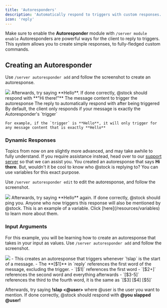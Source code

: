 ```yaml
---
title: 'Autoresponders'
description: 'Automatically respond to triggers with custom responses.'
icon: 'reply'
---
```


<Warning>Make sure to enable the **Autoresponder** module with `/server module enable`</Warning>
Autoresponders are powerful ways for the client to reply to triggers. This system allows you to create simple responses, to fully-fledged custom commands.

## Creating an Autoresponder
Use `/server autoresponder add` and follow the screenshot to create an autoresponse.
<Frame> <img src="/assets/images/autoresponder-add.png" /> </Frame>
Afterwards, try saying **Hello**. If done correctly, @stock should respond with **"Hi there!"**
<ResponseField name="trigger" type="string" required>The message content to trigger the autoresponse</ResponseField>
<ResponseField name="reply" type="string" required>The reply to automatically respond with after being triggered</ResponseField>
<ResponseField name="match" type="Exact | StartsWith | EndsWith | Includes" default="Exact">
	By default, the client only responds if your message is exactly the Autoresponder's `trigger`

	For example, if the `trigger` is **Hello**, it will only trigger for any message content that is exactly **Hello**
</ResponseField>

### Dynamic Responses
<Note>Topics from now on are slightly more advanced, and may take awhile to fully understand. If you require assistance instead, head over to our [support server](https://discord.gg/sock) so that we can assist you.</Note>
You created an autoresponse that says **Hi there**. But, wouldn't it be cool to know who @stock is replying to? You can use variables for this exact purpose.

Use `/server autoresponder edit` to edit the autoresponse, and follow the screenshot.
<Frame> <img src="/assets/images/autoresponder-edit.png" /> </Frame>
Afterwards, try saying **Hello** again. If done correctly, @stock should ping you. Anyone who now triggers this response will also be mentioned by @stock.
<Info>This is an example of a variable. Click [here](/resources/variables) to learn more about them.</Info>

### Input Arguments
For this example, you will be learning how to create an autoresponse that takes in your input as values.
Use `/server autoresponder add` and follow the screenshot.

<Frame> <img src="/assets/images/autoresponder-args.png" /> </Frame>
- This creates an autoresponse that triggers whenever `!slap` is the start of a message.
- The **[$1]** in `reply` references the first word of the message, excluding the trigger.

<Expandable title="argument examples">
- `[$1]` references the first word
- `[$2+]` references the second word and everything afterwards
- `[$3-5]` references the third to the fourth word, it is the same as `[$3] [$4] [$5]`
</Expandable>

Afterwards, try saying **!slap \<@user\>** where @user is the user you want to mention. If done correctly, @stock should respond with **@you slapped @user!**